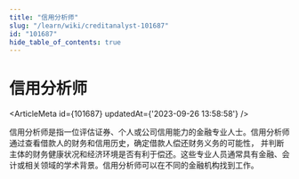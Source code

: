 ```yaml
---
title: "信用分析师"
slug: "/learn/wiki/creditanalyst-101687"
id: "101687"
hide_table_of_contents: true
---
```



# 信用分析师

<ArticleMeta id={101687} updatedAt={'2023-09-26 13:58:58'} />
<div className='border-solid border-b border-t-0 my-4 border-[var(--ifm-color-gray-300)]' />

信用分析师是指一位评估证券、个人或公司信用能力的金融专业人士。信用分析师通过查看借款人的财务和信用历史，确定借款人偿还财务义务的可能性， 并判断主体的财务健康状况和经济环境是否有利于偿还。这些专业人员通常具有金融、会计或相关领域的学术背景。信用分析师可以在不同的金融机构找到工作。
